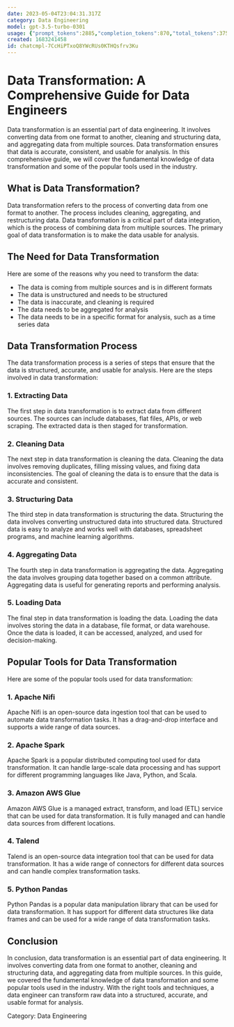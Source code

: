 ```yaml
---
date: 2023-05-04T23:04:31.317Z
category: Data Engineering
model: gpt-3.5-turbo-0301
usage: {"prompt_tokens":2885,"completion_tokens":870,"total_tokens":3755}
created: 1683241458
id: chatcmpl-7CcHiPTxoQ8YWcRUs0KTHQsfrv3Ku
---
```


# Data Transformation: A Comprehensive Guide for Data Engineers

Data transformation is an essential part of data engineering. It involves converting data from one format to another, cleaning and structuring data, and aggregating data from multiple sources. Data transformation ensures that data is accurate, consistent, and usable for analysis. In this comprehensive guide, we will cover the fundamental knowledge of data transformation and some of the popular tools used in the industry.

## What is Data Transformation?

Data transformation refers to the process of converting data from one format to another. The process includes cleaning, aggregating, and restructuring data. Data transformation is a critical part of data integration, which is the process of combining data from multiple sources. The primary goal of data transformation is to make the data usable for analysis.

## The Need for Data Transformation

Here are some of the reasons why you need to transform the data:

- The data is coming from multiple sources and is in different formats
- The data is unstructured and needs to be structured
- The data is inaccurate, and cleaning is required
- The data needs to be aggregated for analysis
- The data needs to be in a specific format for analysis, such as a time series data

## Data Transformation Process

The data transformation process is a series of steps that ensure that the data is structured, accurate, and usable for analysis. Here are the steps involved in data transformation:

### 1. Extracting Data

The first step in data transformation is to extract data from different sources. The sources can include databases, flat files, APIs, or web scraping. The extracted data is then staged for transformation.

### 2. Cleaning Data

The next step in data transformation is cleaning the data. Cleaning the data involves removing duplicates, filling missing values, and fixing data inconsistencies. The goal of cleaning the data is to ensure that the data is accurate and consistent.

### 3. Structuring Data

The third step in data transformation is structuring the data. Structuring the data involves converting unstructured data into structured data. Structured data is easy to analyze and works well with databases, spreadsheet programs, and machine learning algorithms.

### 4. Aggregating Data

The fourth step in data transformation is aggregating the data. Aggregating the data involves grouping data together based on a common attribute. Aggregating data is useful for generating reports and performing analysis.

### 5. Loading Data

The final step in data transformation is loading the data. Loading the data involves storing the data in a database, file format, or data warehouse. Once the data is loaded, it can be accessed, analyzed, and used for decision-making.

## Popular Tools for Data Transformation

Here are some of the popular tools used for data transformation:

### 1. Apache Nifi

Apache Nifi is an open-source data ingestion tool that can be used to automate data transformation tasks. It has a drag-and-drop interface and supports a wide range of data sources.

### 2. Apache Spark

Apache Spark is a popular distributed computing tool used for data transformation. It can handle large-scale data processing and has support for different programming languages like Java, Python, and Scala.

### 3. Amazon AWS Glue

Amazon AWS Glue is a managed extract, transform, and load (ETL) service that can be used for data transformation. It is fully managed and can handle data sources from different locations.

### 4. Talend

Talend is an open-source data integration tool that can be used for data transformation. It has a wide range of connectors for different data sources and can handle complex transformation tasks.

### 5. Python Pandas

Python Pandas is a popular data manipulation library that can be used for data transformation. It has support for different data structures like data frames and can be used for a wide range of data transformation tasks.

## Conclusion

In conclusion, data transformation is an essential part of data engineering. It involves converting data from one format to another, cleaning and structuring data, and aggregating data from multiple sources. In this guide, we covered the fundamental knowledge of data transformation and some popular tools used in the industry. With the right tools and techniques, a data engineer can transform raw data into a structured, accurate, and usable format for analysis.

Category: Data Engineering